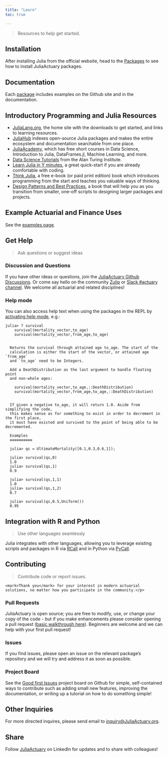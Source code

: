 ```yaml
---
title: "Learn"
toc: true

---
```


> Resources to help get started.

## Installation

After installing Julia from the official website, head to the [Packages](packages.qmd) to see how to install JuliaActuary packages.

## Documentation

Each [package](packages.qmd) includes examples on the Github site and in the documentation.

## Introductory Programming and Julia Resources

- [JuliaLang.org](https://julialang.org/), the home site with the downloads to get started, and links to learning resources.
- [JuliaHub](https://juliahub.com/ui/Home) indexes open-source Julia packages and makes the entire ecosystem and documentation searchable from one place.
- [JuliaAcademy](https://juliaacademy.com/courses), which has free short courses in Data Science, Introduction to Julia, DataFrames.jl, Machine Learning, and more.
- [Data Science Tutorials](https://alan-turing-institute.github.io/DataScienceTutorials.jl/) from the Alan Turing Institute.
- [Learn Julia in Y minutes](https://learnxinyminutes.com/docs/julia/), a great quick-start if you are already comfortable with coding.
- [Think Julia](https://benlauwens.github.io/ThinkJulia.jl/latest/book.html), a free e-book (or paid print edition) book which introduces programming from the start and teaches you valuable ways of thinking.
- [Design Patterns and Best Practices](https://www.packtpub.com/application-development/hands-design-patterns-julia-10), a book that will help you as you transition from smaller, one-off scripts to designing larger packages and projects.

## Example Actuarial and Finance Uses

See the [examples page](/examples.qmd).

## Get Help

> Ask questions or suggest ideas

### Discussion and Questions

If you have other ideas or questions, join the [JuliaActuary Github Discussions](https://github.com/orgs/JuliaActuary/discussions). Or come say hello on the community [Zulip](https://julialang.zulipchat.com/#narrow/stream/249536-actuary) or [Slack #actuary channel](https://julialang.org/slack/). We welcome all actuarial and related disciplines!

### Help mode

You can also access help text when using the packages in the REPL by [activating help mode](https://docs.julialang.org/en/v1/stdlib/REPL/index.html#Help-mode-1), e.g.:

```julia-repl
julia> ? survival
    survival(mortality_vector,to_age)
    survival(mortality_vector,from_age,to_age)


  Returns the survival through attained age to_age. The start of the 
  calculation is either the start of the vector, or attained age `from_age` 
  and `to_age` need to be Integers. 

  Add a DeathDistribution as the last argument to handle floating point 
  and non-whole ages:

    survival(mortality_vector,to_age,::DeathDistribution)
    survival(mortality_vector,from_age,to_age,::DeathDistribution)


  If given a negative to_age, it will return 1.0. Aside from simplifying the code, 
  this makes sense as for something to exist in order to decrement in the first place, 
  it must have existed and survived to the point of being able to be decremented.

  Examples
  ≡≡≡≡≡≡≡≡≡≡

  julia> qs = UltimateMortality([0.1,0.3,0.6,1]);

  julia> survival(qs,0)
  1.0
  julia> survival(qs,1)
  0.9

  julia> survival(qs,1,1)
  1.0
  julia> survival(qs,1,2)
  0.7

  julia> survival(qs,0.5,Uniform())
  0.95
```


## Integration with R and Python

> Use other languages seamlessly

Julia integrates with other languages, allowing you to leverage existing scripts and packages in R via [RCall](https://github.com/JuliaInterop/RCall.jl) and in Python  via [PyCall](https://github.com/JuliaPy/PyCall.jl).



## Contributing

> Contribute code or report issues.

~~~
<mark>Thank you</mark> for your interest in modern actuarial solutions, no matter how you participate in the community.</p>
~~~

### Pull Requests

JuliaActuary is open source; you are free to modify, use, or change your copy of the code - but if you make enhancements please consider opening a pull request ([basic walkthrough here](https://kshyatt.github.io/post/firstjuliapr/)). Beginners are welcome and we can help with your first pull request!

### Issues

If you find issues, please open an issue on the relevant package's repository and we will try and address it as soon as possible.

### Project Board

See the [Good first Issues](https://github.com/orgs/JuliaActuary/projects/2) project board on Github for simple, self-contained ways to contribute such as adding small new features, improving the documentation, or writing up a tutorial on how to do something simple!


## Other Inquiries

For more directed inquires, please send email to [inquiry@JuliaActuary.org](mailto:inquiry@juliaactuary.org).

## Share 

Follow [JuliaActuary](https://www.linkedin.com/company/juliaactuary) on LinkedIn for updates and to share with colleagues!